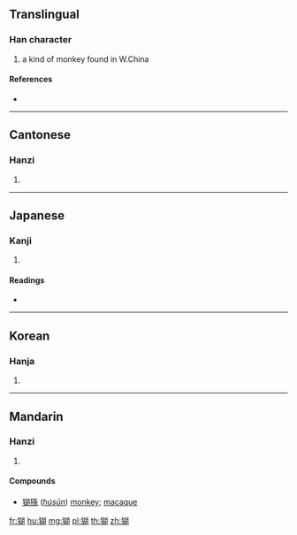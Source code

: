 {{character info/new}}
==Translingual==

===Han character===
{{Han char|rn=94|rad=犬|as=09|sn=12|four=47220|canj=KHJRB|ids=⿰犭胡}}

# a kind of monkey found in W.China

====References====
* {{Han ref|kx=0714.060|dkj=20513|dj=1126.060|hdz=21356.090|uh=7322|ud=29474|bh=DA70|bd=55920}}

----

==Cantonese==

===Hanzi===
{{yue-hanzi|jyut=|y=wu4}}

# {{defn|lang=yue|sort=犬09}}

----

==Japanese==

===Kanji===
{{ja-kanji|grade=|rs=犬09}}

# {{defn|lang=ja|sort=犬09}}

====Readings====
* {{ja-readings|on=[[こ]] (ko), [[ご]] (go)|kun=|nanori=}}

----

==Korean==

===Hanja===
{{ko-hanja|hangeul=호|eumhun=|rv=ho|mr=ho|y=ho}}

# {{defn|lang=ko|sort=犬09}}

----

==Mandarin==

===Hanzi===
{{cmn-hanzi|pin=[[hú]] ([[hu2]])|wg=hu<sup>2</sup>}}

# {{defn|lang=cmn|sort=犬09}}

====Compounds====
* [[猢猻]] (''[[húsūn]]'') [[monkey]]; [[macaque]]

[[fr:猢]]
[[hu:猢]]
[[mg:猢]]
[[pl:猢]]
[[th:猢]]
[[zh:猢]]